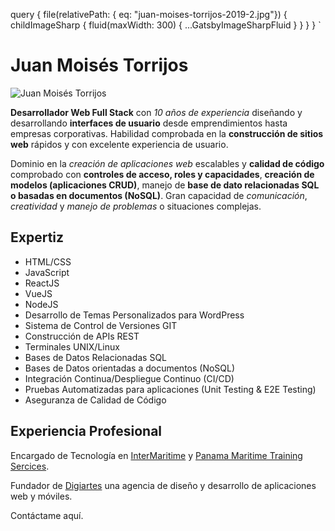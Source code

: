 
  query {
    file(relativePath: { eq: "juan-moises-torrijos-2019-2.jpg"}) {
      childImageSharp {
        fluid(maxWidth: 300) {
          ...GatsbyImageSharpFluid
        }
      }
    }
  }
`

# Juan Moisés Torrijos

<Img
  fluid={props.data.file.childImageSharp.fluid}
  className="image-float-left rounded-circle small-shadow"
  alt="Juan Moisés Torrijos"
/>

**Desarrollador Web Full Stack** con *10 años de experiencia* diseñando y desarrollando **interfaces de usuario** desde emprendimientos hasta empresas corporativas. Habilidad comprobada en la **construcción de sitios web** rápidos y con excelente experiencia de usuario.

Dominio en la *creación de aplicaciones web* escalables y **calidad de código** comprobado con **controles de acceso, roles y capacidades**, **creación de modelos (aplicaciones CRUD)**, manejo de **base de dato relacionadas SQL o basadas en documentos (NoSQL)**. Gran capacidad de *comunicación*, *creatividad* y *manejo de problemas* o situaciones complejas.

## Expertiz
- HTML/CSS
- JavaScript
- ReactJS
- VueJS
- NodeJS
- Desarrollo de Temas Personalizados para WordPress
- Sistema de Control de Versiones GIT
- Construcción de APIs REST
- Terminales UNIX/Linux
- Bases de Datos Relacionadas SQL
- Bases de Datos orientadas a documentos (NoSQL)
- Integración Continua/Despliegue Continuo (CI/CD)
- Pruebas Automatizadas para aplicaciones (Unit Testing & E2E Testing)
- Aseguranza de Calidad de Código

## Experiencia Profesional
Encargado de Tecnología en [InterMaritime](https://intermaritime.org) y [Panama Maritime Training Sercices](https://panamamaritimetraining.com).

Fundador de [Digiartes](https://digiartes.com) una agencia de diseño y desarrollo de aplicaciones web y móviles.

<Link to="/contactame">Contáctame aquí.</Link>
